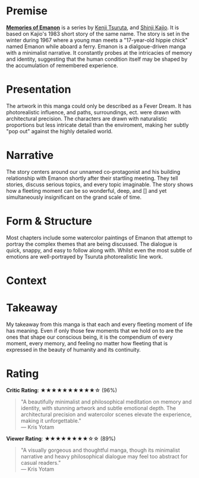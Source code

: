 
# Premise 
[**Memories of Emanon**]() is a series by [Kenji Tsuruta](), and [Shinji Kajio](https://en.wikipedia.org/wiki/Shinji_Kajio). It is 
based on Kajio's 1983 short story of the same name. The story is set in the winter during 1967 where a young man meets a "17-year-old hippie chick"
named Emanon while aboard a ferry. Emanon is a dialgoue-driven manga with a minimalist narrative. It constantly probes at the
intricacies of memory and identity, suggesting that the human condition itself may be shaped by the accumulation of remembered experience. 

# Presentation
The artwork in this manga could only be described as a Fever Dream. It has photorealistic influence, and paths, surroundings, ect. 
were drawn with architectural precision. The characters are drawn with naturalistic proportions but less intricate detail than the enviroment, making 
her subtly "pop out" against the highly detailed world. 

# Narrative
The story centers around our unnamed co-protagonist and his building relationship with Emanon shortly after their startling meeting. 
They tell stories, discuss serious topics, and every topic imaginable. The story shows how a fleeting moment can be so wonderful, deep, and 
[] and yet simultaneously insignificant on the grand scale of time.  


# Form & Structure
Most chapters include some watercolor paintings of Emanon that attempt to portray the complex themes that are being discussed. 
The dialogue is quick, snappy, and easy to follow along with. Whilst even the most subtle of emotions are well-portrayed by Tsuruta 
photorealistic line work. 

# Context


# Takeaway 
My takeaway from this manga is that each and every fleeting moment of life has meaning. Even if only those few moments 
that we hold on to are the ones that shape our conscious being, it is the compendium of every moment, every memory, and feeling 
no matter how fleeting that is expressed in the beauty of humanity and its continuity.

# Rating
  
**Critic Rating**: ★★★★★★★★★★☆  (96%)    
> "A beautifully minimalist and philosophical meditation on memory and identity, with stunning artwork and subtle emotional depth. The architectural precision and watercolor scenes elevate the experience, making it unforgettable."  
> — Kris Yotam  

**Viewer Rating**: ★★★★★★★★☆☆ (89%)  
> "A visually gorgeous and thoughtful manga, though its minimalist narrative and heavy philosophical dialogue may feel too abstract for casual readers."  
> — Kris Yotam  